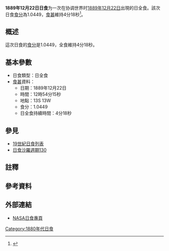 {{Infobox Solar eclipse
| Year        = 1889
| Month       = 12
| Day         = 22
| Type        = 日全食
| Image       = SE1889Dec22T.png
| Image size  = 200px
| Image intro = 1889年12月22日日全食路徑圖
  <!--   日食資料   -->
| Gamma       = 0.1888
| Mag         = 1.0449
| Saros       = [[日食沙羅週期130|130]]
| Saros total = 
| Saros seq   = 
  <!--     食甚     -->
| Duration    = 4分18秒
| Location    = 
| Coords      = 
| Width       = 152公里
  <!--   開始時間   -->
| Partial     = 
| Start type  = 
| Centre      = 
| Greatest    = 12:54:15
  <!--     倒數     -->
| hour        = 12
| minute      = 54
| second      = 15
| Duration_s  = 
}}
'''1889年12月22日日食'''为一次在协调世界时[[1889年|1889年]][[12月22日|12月22日]]出現的日全食。該次日食[[食分|食分]]為1.0449，[[食甚|食甚]]維持4分18秒<ref name="nasa_catalog_list">{{cite web |url=http://eclipse.gsfc.nasa.gov/SEcat5/SE1801-1900.html |title=Catalog of Solar Eclipses: 1801 to 1900 |language=en |publisher=[[NASA|NASA]] |accessdate=2009-07-26 |archiveurl=https://web.archive.org/web/20150112204733/http://eclipse.gsfc.nasa.gov/SEcat5/SE1801-1900.html |archivedate=2015-01-12 |deadurl=no }}</ref>。

== 概述 ==
這次日食的[[食分|食分]]是1.0449，全食維持4分18秒。

== 基本參數 ==
{{NoteUTC}}
* 日食類型：日全食
*[[食甚|食甚]]資料：
** 日期：1889年12月22日
** 時間：12時54分15秒 
** 地點：13S 13W
** 食分：1.0449
** 日全食持續時間：4分18秒

== 參見 ==
{{日食主題}}
* [[19世紀日食列表|19世紀日食列表]]
* [[日食沙羅週期130|日食沙羅週期130]]

== 註釋 ==
{{NoteFoot}}

== 參考資料 ==
{{reflist}}

== 外部連結 ==
* [http://eclipse.gsfc.nasa.gov/solar.html NASA日食專頁]{{Wayback|url=http://eclipse.gsfc.nasa.gov/solar.html |date=20190108200537 }}{{en icon}}

{{日食}}

[[Category:1880年代日食|Category:1880年代日食]]


{{Eclipse-stub}}